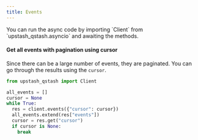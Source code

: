 ---
title: Events
---

<Info>
  You can run the async code by importing `Client` from `upstash_qstash.asyncio`
  and awaiting the methods.
</Info>

#### Get all events with pagination using cursor

Since there can be a large number of events, they are paginated.
You can go through the results using the `cursor`.

```python
from upstash_qstash import Client

all_events = []
cursor = None
while True:
  res = client.events({"cursor": cursor})
  all_events.extend(res["events"])
  cursor = res.get("cursor")
  if cursor is None:
    break
```
